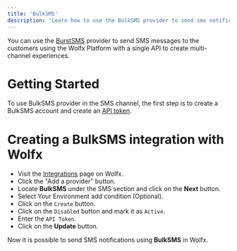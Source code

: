 ```yaml
---
title: 'BulkSMS'
description: 'Learn how to use the BulkSMS provider to send sms notifications using Wolfx'
---
```


You can use the [BurstSMS](https://bulksms.com/) provider to send SMS messages to the customers using the Wolfx Platform with a single API to create multi-channel experiences.

# Getting Started

To use BulkSMS provider in the SMS channel, the first step is to create a BulkSMS account and create an [API token](https://www.bulksms.com/account/#!/advanced-settings/api-tokens).

# Creating a BulkSMS integration with Wolfx

- Visit the [Integrations](https://web.novu.co/integrations?utm_campaign=docs-sms-bulksms) page on Wolfx.
- Click the "Add a provider" button.
- Locate **BulkSMS** under the SMS section and click on the **Next** button.
- Select Your Environment add condition (Optional).
- Click on the `Create` button.
- Click on the `Disabled` button and mark it as `Active`.
- Enter the `API Token`.
- Click on the **Update** button.

Now it is possible to send SMS notifications using **BulkSMS** in Wolfx.
